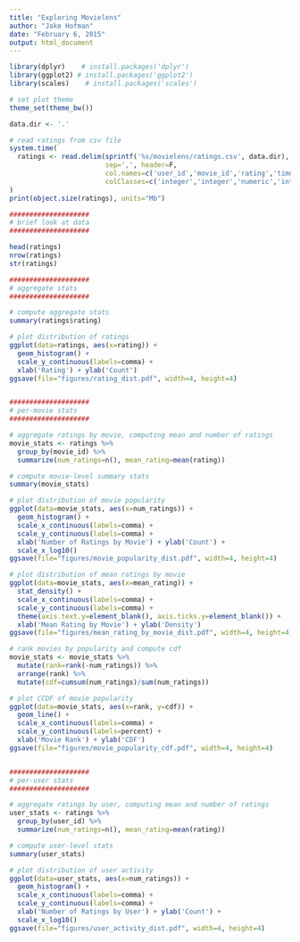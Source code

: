 ---
title: "Exploring Movielens"
author: "Jake Hofman"
date: "February 6, 2015"
output: html_document
---

```{r}
library(dplyr)    # install.packages('dplyr')
library(ggplot2) # install.packages('ggplot2')
library(scales)    # install.packages('scales')

# set plot theme
theme_set(theme_bw())

data.dir <- '.'

# read ratings from csv file
system.time(
  ratings <- read.delim(sprintf('%s/movielens/ratings.csv', data.dir),
                        sep=',', header=F,
                        col.names=c('user_id','movie_id','rating','timestamp'),
                        colClasses=c('integer','integer','numeric','integer'))
)
print(object.size(ratings), units="Mb")

####################
# brief look at data
####################

head(ratings)
nrow(ratings)
str(ratings)

####################
# aggregate stats
####################

# compute aggregate stats
summary(ratings$rating)

# plot distribution of ratings
ggplot(data=ratings, aes(x=rating)) +
  geom_histogram() +
  scale_y_continuous(labels=comma) +
  xlab('Rating') + ylab('Count')
ggsave(file="figures/rating_dist.pdf", width=4, height=4)


####################
# per-movie stats
####################

# aggregate ratings by movie, computing mean and number of ratings
movie_stats <- ratings %>%
  group_by(movie_id) %>%
  summarize(num_ratings=n(), mean_rating=mean(rating))

# compute movie-level summary stats
summary(movie_stats)

# plot distribution of movie popularity
ggplot(data=movie_stats, aes(x=num_ratings)) +
  geom_histogram() +
  scale_x_continuous(labels=comma) +
  scale_y_continuous(labels=comma) +
  xlab('Number of Ratings by Movie') + ylab('Count') +
  scale_x_log10()
ggsave(file="figures/movie_popularity_dist.pdf", width=4, height=4)

# plot distribution of mean ratings by movie
ggplot(data=movie_stats, aes(x=mean_rating)) +
  stat_density() +
  scale_x_continuous(labels=comma) +
  scale_y_continuous(labels=comma) +
  theme(axis.text.y=element_blank(), axis.ticks.y=element_blank()) +
  xlab('Mean Rating by Movie') + ylab('Density')
ggsave(file="figures/mean_rating_by_movie_dist.pdf", width=4, height=4)

# rank movies by popularity and compute cdf
movie_stats <- movie_stats %>%
  mutate(rank=rank(-num_ratings)) %>%
  arrange(rank) %>%
  mutate(cdf=cumsum(num_ratings)/sum(num_ratings))

# plot CCDF of movie popularity
ggplot(data=movie_stats, aes(x=rank, y=cdf)) +
  geom_line() +
  scale_x_continuous(labels=comma) +
  scale_y_continuous(labels=percent) +
  xlab('Movie Rank') + ylab('CDF')
ggsave(file="figures/movie_popularity_cdf.pdf", width=4, height=4)


####################
# per-user stats
####################

# aggregate ratings by user, computing mean and number of ratings
user_stats <- ratings %>%
  group_by(user_id) %>%
  summarize(num_ratings=n(), mean_rating=mean(rating))

# compute user-level stats
summary(user_stats)

# plot distribution of user activity
ggplot(data=user_stats, aes(x=num_ratings)) +
  geom_histogram() +
  scale_x_continuous(labels=comma) +
  scale_y_continuous(labels=comma) +
  xlab('Number of Ratings by User') + ylab('Count') +
  scale_x_log10()
ggsave(file="figures/user_activity_dist.pdf", width=4, height=4)
```
